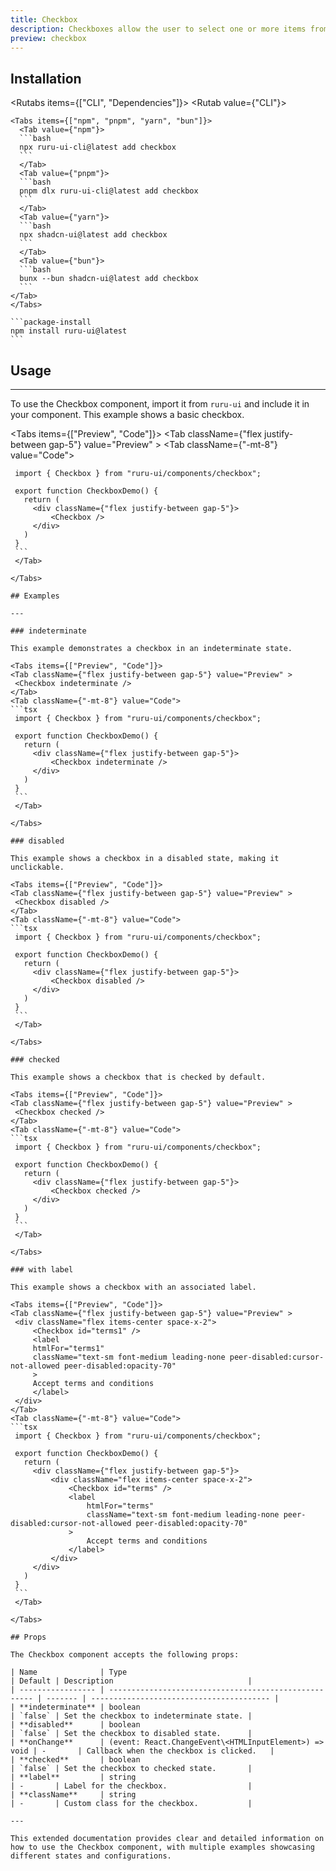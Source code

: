 ```yaml
---
title: Checkbox
description: Checkboxes allow the user to select one or more items from a set.
preview: checkbox
---
```



## Installation

<Rutabs items={["CLI", "Dependencies"]}>
  <Rutab value={"CLI"}>

    <Tabs items={["npm", "pnpm", "yarn", "bun"]}>
      <Tab value={"npm"}>
      ```bash
      npx ruru-ui-cli@latest add checkbox
      ```
      </Tab>
      <Tab value={"pnpm"}>
      ```bash
      pnpm dlx ruru-ui-cli@latest add checkbox
      ```
      </Tab>
      <Tab value={"yarn"}>
      ```bash
      npx shadcn-ui@latest add checkbox
      ```
      </Tab>
      <Tab value={"bun"}>
      ```bash
      bunx --bun shadcn-ui@latest add checkbox
      ```
    </Tab>
    </Tabs>

  </Rutab>
  <Rutab value={"Dependencies"}>

    ```package-install
    npm install ruru-ui@latest
    ```

  </Rutab>
</Rutabs>

## Usage

---

To use the Checkbox component, import it from `ruru-ui` and include it in your component.
This example shows a basic checkbox.

<Tabs items={["Preview", "Code"]}>
  <Tab className={"flex justify-between gap-5"} value="Preview" >
    <Checkbox />
  </Tab>
  <Tab className={"-mt-8"} value="Code">
   ```tsx
    import { Checkbox } from "ruru-ui/components/checkbox";

    export function CheckboxDemo() {
      return (
        <div className={"flex justify-between gap-5"}>
            <Checkbox />
        </div>
      )
    }
    ```
    </Tab>

</Tabs>

## Examples

---

### indeterminate

This example demonstrates a checkbox in an indeterminate state.

<Tabs items={["Preview", "Code"]}>
  <Tab className={"flex justify-between gap-5"} value="Preview" >
    <Checkbox indeterminate />
  </Tab>
  <Tab className={"-mt-8"} value="Code">
   ```tsx
    import { Checkbox } from "ruru-ui/components/checkbox";

    export function CheckboxDemo() {
      return (
        <div className={"flex justify-between gap-5"}>
            <Checkbox indeterminate />
        </div>
      )
    }
    ```
    </Tab>

</Tabs>

### disabled

This example shows a checkbox in a disabled state, making it unclickable.

<Tabs items={["Preview", "Code"]}>
  <Tab className={"flex justify-between gap-5"} value="Preview" >
    <Checkbox disabled />
  </Tab>
  <Tab className={"-mt-8"} value="Code">
   ```tsx
    import { Checkbox } from "ruru-ui/components/checkbox";

    export function CheckboxDemo() {
      return (
        <div className={"flex justify-between gap-5"}>
            <Checkbox disabled />
        </div>
      )
    }
    ```
    </Tab>

</Tabs>

### checked

This example shows a checkbox that is checked by default.

<Tabs items={["Preview", "Code"]}>
  <Tab className={"flex justify-between gap-5"} value="Preview" >
    <Checkbox checked />
  </Tab>
  <Tab className={"-mt-8"} value="Code">
   ```tsx
    import { Checkbox } from "ruru-ui/components/checkbox";

    export function CheckboxDemo() {
      return (
        <div className={"flex justify-between gap-5"}>
            <Checkbox checked />
        </div>
      )
    }
    ```
    </Tab>

</Tabs>

### with label

This example shows a checkbox with an associated label.

<Tabs items={["Preview", "Code"]}>
  <Tab className={"flex justify-between gap-5"} value="Preview" >
    <div className="flex items-center space-x-2">
        <Checkbox id="terms1" />
        <label
        htmlFor="terms1"
        className="text-sm font-medium leading-none peer-disabled:cursor-not-allowed peer-disabled:opacity-70"
        >
        Accept terms and conditions
        </label>
    </div>
  </Tab>
  <Tab className={"-mt-8"} value="Code">
   ```tsx
    import { Checkbox } from "ruru-ui/components/checkbox";

    export function CheckboxDemo() {
      return (
        <div className={"flex justify-between gap-5"}>
            <div className="flex items-center space-x-2">
                <Checkbox id="terms" />
                <label
                    htmlFor="terms"
                    className="text-sm font-medium leading-none peer-disabled:cursor-not-allowed peer-disabled:opacity-70"
                >
                    Accept terms and conditions
                </label>
            </div>
        </div>
      )
    }
    ```
    </Tab>

</Tabs>

## Props

The Checkbox component accepts the following props:

| Name              | Type                                                  | Default | Description                              |
| ----------------- | ----------------------------------------------------- | ------- | ---------------------------------------- |
| **indeterminate** | boolean                                               | `false` | Set the checkbox to indeterminate state. |
| **disabled**      | boolean                                               | `false` | Set the checkbox to disabled state.      |
| **onChange**      | (event: React.ChangeEvent\<HTMLInputElement>) => void | -       | Callback when the checkbox is clicked.   |
| **checked**       | boolean                                               | `false` | Set the checkbox to checked state.       |
| **label**         | string                                                | -       | Label for the checkbox.                  |
| **className**     | string                                                | -       | Custom class for the checkbox.           |

---

This extended documentation provides clear and detailed information on how to use the Checkbox component, with multiple examples showcasing different states and configurations.
